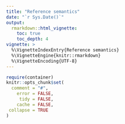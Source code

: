 ```yaml
---
title: "Reference semantics"
date: "`r Sys.Date()`"
output:
  rmarkdown::html_vignette:
    toc: true
    toc_depth: 4
vignette: >
  %\VignetteIndexEntry{Reference semantics}
  %\VignetteEngine{knitr::rmarkdown}
  %\VignetteEncoding{UTF-8}
---
```


```r
require(container)
knitr::opts_chunk$set(
  comment = "#",
    error = FALSE,
     tidy = FALSE,
    cache = FALSE,
 collapse = TRUE
)
```

